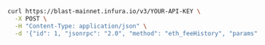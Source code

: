 
<Tabs>
  <TabItem value="cURL">

```bash
curl https://blast-mainnet.infura.io/v3/YOUR-API-KEY \
  -X POST \
  -H "Content-Type: application/json" \
  -d '{"id": 1, "jsonrpc": "2.0", "method": "eth_feeHistory", "params": ["0x5", "latest", [20,30]]}'
```

  </TabItem>
</Tabs>
